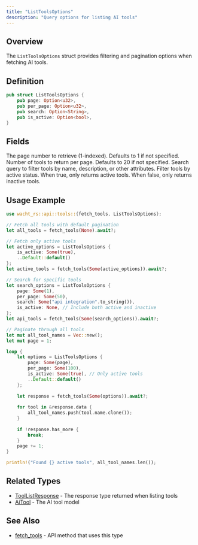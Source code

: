 ```yaml
---
title: "ListToolsOptions"
description: "Query options for listing AI tools"
---
```


## Overview

The `ListToolsOptions` struct provides filtering and pagination options when fetching AI tools.

## Definition

```rust
pub struct ListToolsOptions {
    pub page: Option<u32>,
    pub per_page: Option<u32>,
    pub search: Option<String>,
    pub is_active: Option<bool>,
}
```

## Fields

<ParamField path="page" type="Option<u32>">
  The page number to retrieve (1-indexed). Defaults to 1 if not specified.
</ParamField>

<ParamField path="per_page" type="Option<u32>">
  Number of tools to return per page. Defaults to 20 if not specified.
</ParamField>

<ParamField path="search" type="Option<String>">
  Search query to filter tools by name, description, or other attributes.
</ParamField>

<ParamField path="is_active" type="Option<bool>">
  Filter tools by active status. When true, only returns active tools. When false, only returns inactive tools.
</ParamField>

## Usage Example

```rust
use wacht_rs::api::tools::{fetch_tools, ListToolsOptions};

// Fetch all tools with default pagination
let all_tools = fetch_tools(None).await?;

// Fetch only active tools
let active_options = ListToolsOptions {
    is_active: Some(true),
    ..Default::default()
};
let active_tools = fetch_tools(Some(active_options)).await?;

// Search for specific tools
let search_options = ListToolsOptions {
    page: Some(1),
    per_page: Some(50),
    search: Some("api integration".to_string()),
    is_active: None, // Include both active and inactive
};
let api_tools = fetch_tools(Some(search_options)).await?;

// Paginate through all tools
let mut all_tool_names = Vec::new();
let mut page = 1;

loop {
    let options = ListToolsOptions {
        page: Some(page),
        per_page: Some(100),
        is_active: Some(true), // Only active tools
        ..Default::default()
    };
    
    let response = fetch_tools(Some(options)).await?;
    
    for tool in &response.data {
        all_tool_names.push(tool.name.clone());
    }
    
    if !response.has_more {
        break;
    }
    page += 1;
}

println!("Found {} active tools", all_tool_names.len());
```

## Related Types

- [ToolListResponse](/rust-sdk/types/tool-list-response) - The response type returned when listing tools
- [AiTool](/rust-sdk/types/ai-tool) - The AI tool model

## See Also

- [fetch_tools](/rust-sdk/api/fetch-tools) - API method that uses this type